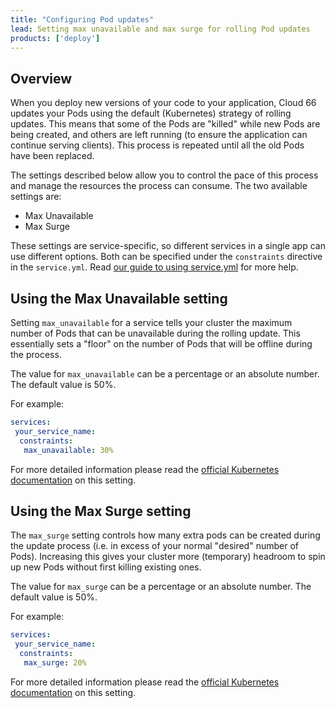 ```yaml
---
title: "Configuring Pod updates"
lead: Setting max unavailable and max surge for rolling Pod updates
products: ['deploy']
---
```


## Overview

When you deploy new versions of your code to your application, Cloud 66 updates your Pods using the default (Kubernetes) strategy of rolling updates. This means that some of the Pods are "killed" while new Pods are being created, and others are left running (to ensure the application can continue serving clients). This process is repeated until all the old Pods have been replaced. 

The settings described below allow you to control the pace of this process and manage the resources the process can consume. The two available settings are:

- Max Unavailable
- Max Surge

These settings are service-specific, so different services in a single app can use different options. Both can be specified under the `constraints` directive in the `service.yml`. Read [our guide to using service.yml](/docs/build-and-config/docker-service-configuration) for more help.

## Using the Max Unavailable setting

Setting `max_unavailable` for a service tells your cluster the maximum number of Pods that can be unavailable during the rolling update. This essentially sets a "floor" on the number of Pods that will be offline during the process. 

The value for `max_unavailable` can be a percentage or an absolute number. The default value is 50%. 

For example:

```yaml
services:
 your_service_name:
  constraints:
   max_unavailable: 30%
```

For more detailed information please read the [official Kubernetes documentation](https://kubernetes.io/docs/concepts/workloads/controllers/deployment#max-unavailable) on this setting. 

## Using the Max Surge setting

The `max_surge` setting controls how many extra pods can be created during the update process (i.e. in excess of your normal "desired" number of Pods). Increasing this gives your cluster more (temporary) headroom to spin up new Pods without first killing existing ones.

The value for `max_surge` can be a percentage or an absolute number. The default value is 50%. 

For example:

```yaml
services:
 your_service_name:
  constraints:
   max_surge: 20%
```

For more detailed information please read the [official Kubernetes documentation](https://kubernetes.io/docs/concepts/workloads/controllers/deployment#max-surge) on this setting.